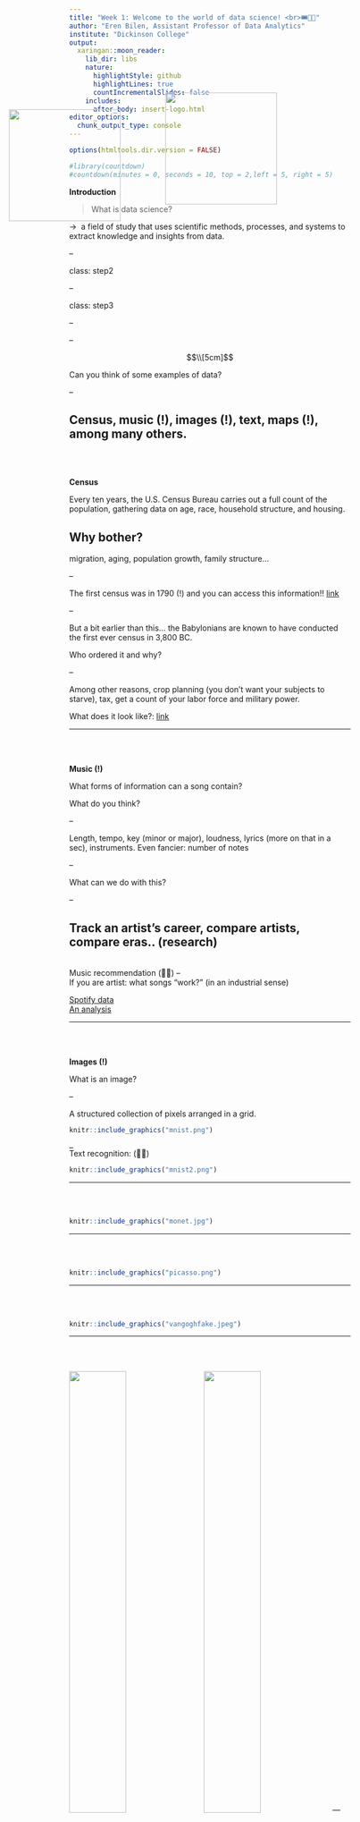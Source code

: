 ```yaml
---
title: "Week 1: Welcome to the world of data science! <br>🎟🎪🎠️"
author: "Eren Bilen, Assistant Professor of Data Analytics"
institute: "Dickinson College"
output:
  xaringan::moon_reader:
    lib_dir: libs
    nature:
      highlightStyle: github
      highlightLines: true
      countIncrementalSlides: false
    includes:
      after_body: insert-logo.html
editor_options: 
  chunk_output_type: console
---
```


<style>
.caption {
  text-align: center;
  font-size: 14px;
}
</style>


<style>
.word-under { text-decoration: none; }
.def { display: none; }
/* step 2: underline the word */
.remark-slide-content.step2 .word-under { text-decoration: underline; }
/* step 3: keep underline and reveal the definition */
.remark-slide-content.step3 .word-under { text-decoration: underline; }
.remark-slide-content.step3 .def { display: block; }
</style>


<!--
.caption:before {
  content:"Figure: ";
  font-weight: bold;
} -->

```r
options(htmltools.dir.version = FALSE)
```

```r
#library(countdown)
#countdown(minutes = 0, seconds = 10, top = 2,left = 5, right = 5)
```


**Introduction**



<blockquote>What is data science?</blockquote>

&rarr;&nbsp; a field of study that uses scientific methods, processes, and systems to extract knowledge and insights from <span class="word-under">data</span>.

<div class="def"><strong>Data</strong> are a collection of values that convey information, describing the quantity, quality, fact, statistics, other basic units of meaning, or simply sequences of symbols. <em>A datum</em> is an individual value in a collection of data.</div>

--

class: step2

--

class: step3


--

<img src="sir.jpeg" style="position:fixed; top:250px; left:120px; width:200px; z-index:9999;">

--

$$\\[5cm]$$

Can you think of some examples of data?

--

Census, music (!), images (!), text, maps (!), among many others.
---

<br><br>

**Census**

Every ten years, the U.S. Census Bureau carries out a full count of the population, gathering data on age, race, household structure, and housing.

Why bother? 
--
migration, aging, population growth, family structure...

--

The first census was in 1790 (!) and you can access this information!! [link](https://www.archives.gov/research/census/1790)

--

But a bit earlier than this... the Babylonians are known to have conducted the first ever census in 3,800 BC. 

Who ordered it and why?

--

Among other reasons, crop planning (you don't want your subjects to starve), tax, get a count of your labor force and military power.

What does it look like?: [link](https://www.christies.com/en/lot/lot-5903835)


---

<br><br>

**Music (!)**

What forms of information can a song contain?

What do you think?

--

Length, tempo, key (minor or major), loudness, lyrics (more on that in a sec), instruments. Even fancier: number of notes

--

What can we do with this?

--

Track an artist's career, compare artists, compare eras.. (research)
--
<br>
Music recommendation (🤑💸)
--
<br>
If you are artist: what songs "work?" (in an industrial sense)

[Spotify data](https://www.kaggle.com/datasets/nelgiriyewithana/top-spotify-songs-2023) <br> [An analysis](https://www.kaggle.com/code/alankarmahajan/exploring-spotify-dataset)

---

<br><br>

**Images (!)**

What is an image?

--

A structured collection of pixels arranged in a grid.

```r
knitr::include_graphics("mnist.png")
```

--

<div style="margin-top:-20px;">
Text recognition: (🤑💸)

```r
knitr::include_graphics("mnist2.png")
```
</div>

---

<br><br>

```r
knitr::include_graphics("monet.jpg")
```

---

<br><br>

```r
knitr::include_graphics("picasso.png")
```

---

<br><br>

```r
knitr::include_graphics("vangoghfake.jpeg")
```


---

<br><br>

<img src="me.jpeg" style="width:45%; margin-right:10px;"> 
<img src="ghibli2.png" style="width:45%;">
---




```r
knitr::include_graphics("monalisa2.png")
```


---

<br> <br>
If you put images together, you get a ... video! Applications:

[Mona Lisa rap](https://www.thestack.technology/mona-lisa-rapping-microsoft-ai-vasa-1/)

[Harry Potter but in Berlin](https://www.youtube.com/watch?v=az7KfOQkMu0&ab_channel=Hoog)

---

<br> <br>
**Text**

&rarr;&nbsp; From a sociolinguistic perspective: any symbolically encoded language.

These come in many types:<br>
Alphabetic – symbols (letters) to represent vowels and consonants (e.g., Latin)<br>
Abjads – symbols to represent consonants, with diacritics to represent vowels (e.g., Arabic, Hebrew) <br>
Syllabic – Symbol systems representing consonants plus inherent vowels (e.g., Devanagari) <br>
Semanto-phonetic – Symbols that carry meaning and/or sounds (e.g., Chinese)

```r
knitr::include_graphics("tdm.png")
```


---

<br> <br>
**Text**

Applications: Suppose you load the book Moby-Dick into your computer.

&rarr;&nbsp;an 1851 epic novel by American writer Herman Melville

What can you do with it?

<img src="mobydick.jpg" style="position:fixed; top:220px; left:400px; width:200px; z-index:9999;">

--

<div style="width:300px;">
Word count, most frequent words, sentence length, vocabulary richness, topic modeling, sentiment analysis, character analysis, network graphs, timelines.
</div>


---

<br> <br>

```r
knitr::include_graphics("mobydick2.png")
```

[An interactive version](https://roadtolarissa.com/whalewords)

---

```r
knitr::include_graphics("mobydick3.png")
```

---

<br> <br>
**Text**

More applications: authorship classification, spam filter (🤑💸)

<br>
<div style="display:flex; align-items:flex-start;">
  <figure style="width:45%; margin-right:10px;">
    <img src="voynich.jpg" style="width:100%; display:block;">
    <figcaption style="text-align:center; font-size:14px; margin-top:6px;">
      Voynich manuscript
    </figcaption>
  </figure>

  <figure style="width:50%; position:relative; top:20px;">
    <img src="spam.png" style="width:100%; display:block;">
    <figcaption style="text-align:center; font-size:14px; margin-top:6px;">
      Spam detection
    </figcaption>
  </figure>
</div>


---

<br><br>

```r
knitr::include_graphics("aiarticles.png")
```

---

<br> <br>
**Maps (!)**

&rarr;&nbsp; contain information on where borders are, geographical information, demographic information.. among others. <br><br>

```r
knitr::include_graphics("maps.png")
```

---

<br><br>

```r
knitr::include_graphics("pa1.jpg")
```

---

<br><br>

```r
knitr::include_graphics("pa2.jpg")
```

---

<br><br>

```r
knitr::include_graphics("pa3.png")
```

--

[Interactive map: PA house of representative districts](https://www.redistricting.state.pa.us/Maps)



---

<br><br>

```r
knitr::include_graphics("mcdonalds.png")
```

--

[Interactive map: All McDonalds locations in the U.S.](https://www.arcgis.com/home/item.html?id=2a6d0ecb7e5645afb49d8f38a2d2b87b)


---



<br><br><br>

```r
knitr::include_graphics("thinking.png")
```

<div style="text-align: center;">
Questions..?

<br><br>



</div>


